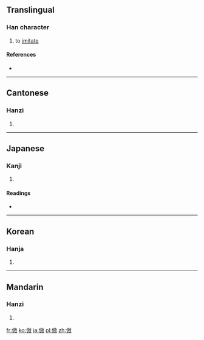 {{also|仿}}
==Translingual==

===Han character===
{{Han char|rn=9|rad=人|as=08|sn=10|four=2824<sub>0</sub>|canj=人卜尸大 (OYSK)|ids=⿰亻⿰方女}}

# to [[imitate]]

====References====
* {{Han ref|kx=0108.140|dkj=00785|dj=0231.040|hdz=10183.020|uh=5023|ud=20515|bh=ADC0|bd=44480}}

----

==Cantonese==

===Hanzi===
{{yue-hanzi|jyut=|y=fong2}}

# {{defn|lang=yue|sort=人08}}

----

==Japanese==

===Kanji===
{{ja-kanji|grade=c|rs=人08}}

# {{defn|lang=ja|sort=人08}}

====Readings====
* {{ja-readings|on=[[ほう]] (hō)|kun=[[ならう]] (narau)}}

----

==Korean==

===Hanja===
{{ko-hanja|hangeul=방|rv=bang|mr=pang}}

# {{defn|lang=ko|sort=人08}}

----

==Mandarin==

===Hanzi===
{{cmn-hanzi|pin=[[fǎng]] ([[fang3]])|wg=fang<sup>3</sup>}}

# {{defn|lang=cmn|sort=人08}}

[[fr:倣]]
[[ko:倣]]
[[ja:倣]]
[[pl:倣]]
[[zh:倣]]